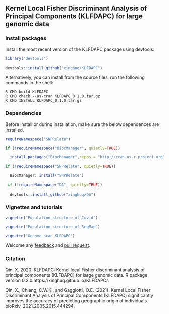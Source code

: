 
## Kernel Local Fisher Discriminant Analysis of Principal Components (KLFDAPC) for large genomic data



### Install packages

Install the most recent version of the KLFDAPC package using devtools:
`````{r}
library("devtools")

devtools::install_github("xinghuq/KLFDAPC")
``````
Alternatively, you can install from the source files, run the following commands in the shell:

```{shell}
R CMD build KLFDAPC
R CMD check --as-cran KLFDAPC_0.1.0.tar.gz
R CMD INSTALL KLFDAPC_0.1.0.tar.gz
```


### Dependencies

Before install or during installation, make sure the below dependences are installed.
``````{r}
requireNamespace("SNPRelate")

if (!requireNamespace("BiocManager", quietly=TRUE))

  install.packages("BiocManager",repos = "http://cran.us.r-project.org")
  
if (!requireNamespace("SNPRelate", quietly=TRUE))

  BiocManager::install("SNPRelate")
  
 if (!requireNamespace("DA", quietly=TRUE))
 
  devtools::install_github("xinghuq/DA")
``````

### Vignettes and tutorials

``````{r}

vignette("Population_structure_of_Covid")

vignette("Population_structure_of_RegMap")

vignette("Genome_scan_KLFDAPC")

``````



Welcome any [feedback](https://github.com/xinghuq/KLFDAPC/issues) and [pull request](https://github.com/xinghuq/KLFDAPC/pulls). 


### Citation

Qin. X. 2020. KLFDAPC: Kernel local Fisher discriminant analysis of principal components (KLFDAPC) for large genomic data. R package version 0.2.0.https://xinghuq.github.io/KLFDAPC/.

Qin, X., Chiang, C.W.K., and Gaggiotti, O.E. (2021). Kernel Local Fisher Discriminant Analysis of Principal Components (KLFDAPC) significantly improves the accuracy of predicting geographic origin of individuals. bioRxiv, 2021.2005.2015.444294.

